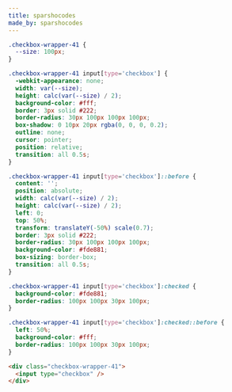 ```yaml
---
title: sparshocodes
made_by: sparshocodes
---
```


```css
.checkbox-wrapper-41 {
  --size: 100px;
}

.checkbox-wrapper-41 input[type='checkbox'] {
  -webkit-appearance: none;
  width: var(--size);
  height: calc(var(--size) / 2);
  background-color: #fff;
  border: 3px solid #222;
  border-radius: 30px 100px 100px 100px;
  box-shadow: 0 10px 20px rgba(0, 0, 0, 0.2);
  outline: none;
  cursor: pointer;
  position: relative;
  transition: all 0.5s;
}

.checkbox-wrapper-41 input[type='checkbox']::before {
  content: '';
  position: absolute;
  width: calc(var(--size) / 2);
  height: calc(var(--size) / 2);
  left: 0;
  top: 50%;
  transform: translateY(-50%) scale(0.7);
  border: 3px solid #222;
  border-radius: 30px 100px 100px 100px;
  background-color: #fde881;
  box-sizing: border-box;
  transition: all 0.5s;
}

.checkbox-wrapper-41 input[type='checkbox']:checked {
  background-color: #fde881;
  border-radius: 100px 100px 30px 100px;
}

.checkbox-wrapper-41 input[type='checkbox']:checked::before {
  left: 50%;
  background-color: #fff;
  border-radius: 100px 100px 30px 100px;
}
```

```html
<div class="checkbox-wrapper-41">
  <input type="checkbox" />
</div>
```
